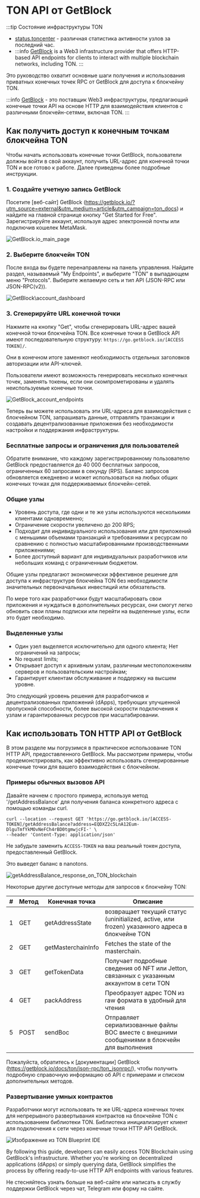 
# TON API от GetBlock

:::tip Состояние инфраструктуры TON

* [status.toncenter](https://status.toncenter.com/) - различная статистика активности узлов за последний час.
* :::info
  [GetBlock](https://getblock.io/) is a Web3 infrastructure provider that offers HTTP-based API endpoints for clients to interact with multiple blockchain networks, including TON.
  :::

Это руководство охватит основные шаги получения и использования приватных конечных точек RPC от GetBlock для доступа к блокчейну TON.

:::info
[GetBlock](https://getblock.io/) - это поставщик Web3 инфраструктуры, предлагающий конечные точки API на основе HTTP для взаимодействия клиентов с различными блокчейн-сетями, включая TON.
:::

## Как получить доступ к конечным точкам блокчейна TON

Чтобы начать использовать конечные точки GetBlock, пользователи должны войти в свой аккаунт, получить URL-адрес для конечной точки TON и все готово к работе. Далее приведены более подробные инструкции.

### 1. Создайте учетную запись GetBlock

Посетите [веб-сайт] GetBlock (https://getblock.io/?utm_source=external&utm_medium=article&utm_campaign=ton_docs) и найдите на главной странице кнопку "Get Started for Free". Зарегистрируйте аккаунт, используя адрес электронной почты или подключив кошелек MetaMask.

![GetBlock.io_main_page](/img/docs/getblock-img/unnamed-2.png?=RAW)

### 2. Выберите блокчейн TON

После входа вы будете перенаправлены на панель управления. Найдите раздел, называемый "My Endpoints", и выберите "TON" в выпадающем меню "Protocols". Выберите желаемую сеть и тип API (JSON-RPC или JSON-RPC(v2)).

![GetBlock\account\_dashboard](/img/docs/getblock-img/unnamed-4.png)

### 3. Сгенерируйте URL конечной точки

Нажмите на кнопку "Get", чтобы сгенерировать URL-адрес вашей конечной точки блокчейна TON. Все конечные точки в GetBlock API имеют последовательную структуру: `https://go.getblock.io/[ACCESS TOKEN]/`.

Они в конечном итоге заменяют необходимость отдельных заголовков авторизации или API-ключей.

Пользователи имеют возможность генерировать несколько конечных точек, заменять токены, если они скомпрометированы и удалять неиспользуемые конечные точки.

![GetBlock_account_endpoints](/img/docs/getblock-img/unnamed-3.png)

Теперь вы можете использовать эти URL-адреса для взаимодействия с блокчейном TON, запрашивать данные, отправлять транзакции и создавать децентрализованные приложения без необходимости настройки и поддержания инфраструктуры.

### Бесплатные запросы и ограничения для пользователей

Обратите внимание, что каждому зарегистрированному пользователю GetBlock предоставляется до 40 000 бесплатных запросов, ограниченных 60 запросами в секунду (RPS). Баланс запросов обновляется ежедневно и может использоваться на любых общих конечных точках для поддерживаемых блокчейн-сетей.

### Общие узлы

* Уровень доступа, где одни и те же узлы используются несколькими клиентами одновременно;
* Ограничение скорости увеличено до 200 RPS;
* Подходит для индивидуального использования или для приложений с меньшими объемами транзакций и требованиями к ресурсам по сравнению с полностью масштабированными производственными приложениями;
* Более доступный вариант для индивидуальных разработчиков или небольших команд с ограниченным бюджетом.

Общие узлы предлагают экономически эффективное решение для доступа к инфраструктуре блокчейна TON без необходимости значительных первоначальных инвестиций или обязательств.

По мере того как разработчики будут масштабировать свои приложения и нуждаться в дополнительных ресурсах, они смогут легко обновить свои планы подписки или перейти на выделенные узлы, если это будет необходимо.

### Выделенные узлы

* Один узел выделяется исключительно для одного клиента;
  Нет ограничений на запросы;
* No request limits;
* Открывает доступ к архивным узлам, различным местоположениям серверов и пользовательским настройкам;
* Гарантирует клиентам обслуживание и поддержку на высшем уровне.

Это следующий уровень решения для разработчиков и децентрализованных приложений (dApps), требующих улучшенной пропускной способности, более высокой скорости подключения к узлам и гарантированных ресурсов при масштабировании.

## Как использовать TON HTTP API от GetBlock

В этом разделе мы погрузимся в практическое использование TON HTTP API, предоставленного GetBlock. Мы рассмотрим примеры, чтобы продемонстрировать, как эффективно использовать сгенерированные конечные точки для вашего взаимодействия с блокчейном.

### Примеры обычных вызовов API

Давайте начнем с простого примера, используя метод '/getAddressBalance' для получения баланса конкретного адреса с помощью команды curl.

```
curl --location --request GET 'https://go.getblock.io/[ACCESS-TOKEN]/getAddressBalance?address=EQDXZ2c5LnA12Eum-DlguTmfYkMOvNeFCh4rBD0tgmwjcFI-' \    
--header 'Content-Type: application/json' 
```

Не забудьте заменить `ACCESS-TOKEN` на ваш реальный токен доступа, предоставленный GetBlock.

Это выведет баланс в nanotons.

![getAddressBalance_response_on_TON_blockchain](/img/docs/getblock-img/unnamed-2.png)

Некоторые другие доступные методы для запросов к блокчейну TON:

| # | Метод | Конечная точка     | Описание                                                                                        |
| - | ----- | ------------------ | ----------------------------------------------------------------------------------------------- |
| 1 | GET   | getAddressState    | возвращает текущий статус (uninitialized, active, или frozen) указанного адреса в блокчейне TON |
| 2 | GET   | getMasterchainInfo | Fetches the state of the masterchain.                                                           |
| 3 | GET   | getTokenData       | Получает подробные сведения об NFT или Jetton, связанных с указанным аккаунтом в сети TON       |
| 4 | GET   | packAddress        | Преобразует адрес TON из raw формата в удобный для чтения                                       |
| 5 | POST  | sendBoc            | Отправляет сериализованные файлы BOC вместе с внешними сообщениями в блокчейн для выполнения    |

Пожалуйста, обратитесь к [документации] GetBlock (https://getblock.io/docs/ton/json-rpc/ton_jsonrpc/), чтобы получить подробную справочную информацию об API с примерами и списком дополнительных методов.

### Развертывание умных контрактов

Разработчики могут использовать те же URL-адреса конечных точек для непрерывного развертывания контрактов на блокчейне TON с использованием библиотеки TON. Библиотека инициализирует клиент для подключения к сети через конечные точки HTTP API GetBlock.

![Изображение из TON Blueprint IDE](/img/docs/getblock-img/unnamed-6.png)

By following this guide, developers can easily access TON Blockchain using GetBlock's infrastructure. Whether you're working on decentralized applications (dApps) or simply querying data, GetBlock simplifies the process by offering ready-to-use HTTP API endpoints with various features.

Не стесняйтесь узнать больше на веб-сайте или написать в службу поддержки GetBlock через чат, Telegram или форму на сайте.

<Feedback />
